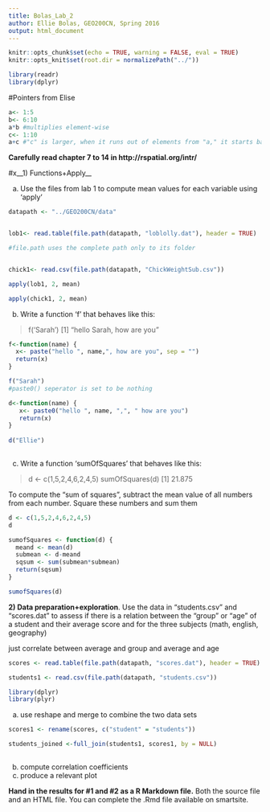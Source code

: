 ```yaml
---
title: Bolas_Lab_2
author: Ellie Bolas, GEO200CN, Spring 2016
output: html_document
---
```

```r
knitr::opts_chunk$set(echo = TRUE, warning = FALSE, eval = TRUE)
knitr::opts_knit$set(root.dir = normalizePath("../"))

library(readr)
library(dplyr)

```

#Pointers from Elise
```r
a<- 1:5
b<- 6:10
a*b #multiplies element-wise
c<- 1:10
a+c #"c" is larger, when it runs out of elements from "a," it starts back over at the beginning of "a"

```


__Carefully read chapter 7 to 14 in http://rspatial.org/intr/ __


#x__1) Functions+Apply__

a) Use the files from lab 1 to compute mean values for each variable using 'apply'

```r
datapath <- "../GEO200CN/data"


lob1<- read.table(file.path(datapath, "loblolly.dat"), header = TRUE) 

#file.path uses the complete path only to its folder


chick1<- read.csv(file.path(datapath, "ChickWeightSub.csv"))

```

```r
apply(lob1, 2, mean)

apply(chick1, 2, mean)
```


b) Write a function 'f' that behaves like this:

  > f('Sarah')
  [1] "hello Sarah, how are you"
  
  
```r
f<-function(name) {
  x<- paste("hello ", name,", how are you", sep = "")
  return(x)
}

f("Sarah")
#paste0() seperator is set to be nothing

d<-function(name) {
   x<- paste0("hello ", name, ",", " how are you")
   return(x)
}
     
d("Ellie")
  
```

c) Write a function 'sumOfSquares' that behaves like this:

  > d <- c(1,5,2,4,6,2,4,5)
  > sumOfSquares(d)
  [1] 21.875

To compute the "sum of squares", subtract the mean value of all numbers from each number. Square these numbers and sum them

```r
d <- c(1,5,2,4,6,2,4,5)
d

sumofSquares <- function(d) {
  meand <- mean(d)
  submean <- d-meand
  sqsum <- sum(submean*submean)
  return(sqsum)
}

sumofSquares(d)

```


__2) Data preparation+exploration__. Use the data in "students.csv" and "scores.dat" to assess if there is a relation between the "group" or "age" of a student and their average score and for the three subjects (math, english, geography)

just correlate between average and group and average and age
```r
scores <- read.table(file.path(datapath, "scores.dat"), header = TRUE)

students1 <- read.csv(file.path(datapath, "students.csv"))

library(dplyr)
library(plyr)

```

a) use reshape and merge to combine the two data sets
```r
scores1 <- rename(scores, c("student" = "students"))

students_joined <-full_join(students1, scores1, by = NULL)
  

```



b) compute correlation coefficients
c) produce a relevant plot


__Hand in the results for #1 and #2 as a R Markdown file.__ Both the source file and an HTML file. You can complete the .Rmd file available on smartsite.
 

